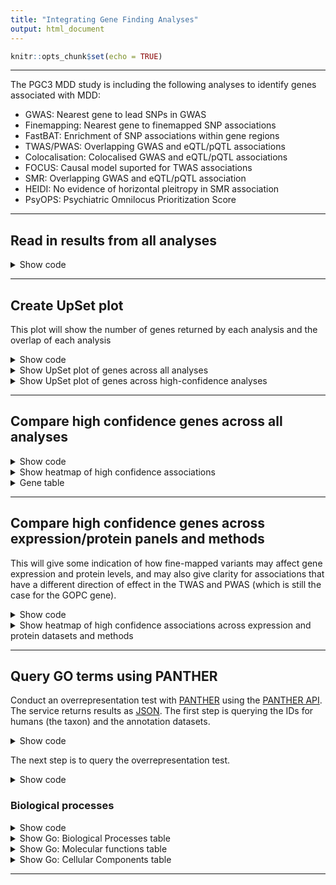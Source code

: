 ```yaml
---
title: "Integrating Gene Finding Analyses"
output: html_document
---
```


```r
knitr::opts_chunk$set(echo = TRUE)
```

***

The PGC3 MDD study is including the following analyses to identify genes associated with MDD:

- GWAS: Nearest gene to lead SNPs in GWAS
- Finemapping: Nearest gene to finemapped SNP associations
- FastBAT: Enrichment of SNP associations within gene regions
- TWAS/PWAS: Overlapping GWAS and eQTL/pQTL associations
- Colocalisation: Colocalised GWAS and eQTL/pQTL associations
- FOCUS: Causal model suported for TWAS associations
- SMR: Overlapping GWAS and eQTL/pQTL association
- HEIDI: No evidence of horizontal pleitropy in SMR association
- PsyOPS: Psychiatric Omnilocus Prioritization Score

***

## Read in results from all analyses

<details><summary>Show code</summary>

```r
library(biomaRt)
library(GenomicRanges)
```

```r

# Insert nearest gene information
gene_attributes = c('ensembl_gene_id', 'hgnc_symbol', 'external_gene_name','chromosome_name','start_position','end_position')
# GRCh37 for position
ensembl37 = useEnsembl(biomart="ensembl", dataset="hsapiens_gene_ensembl", GRCh=37)
Genes37<-getBM(attributes=gene_attributes, mart = ensembl37)
# remove alternative contigs
Genes37 <- Genes37[Genes37$chromosome_name %in% c(as.character(1:22), 'X'),]
# remove duplicated entries
Genes37$cpid <- with(Genes37, paste0(chromosome_name, ':', start_position, '-', end_position))
Genes37 <- Genes37[!duplicated(Genes37$ensembl_gene_id),]
Genes37 <- Genes37[!duplicated(Genes37$cpid),]
Genes37 <- Genes37[!duplicated(Genes37$external_gene_name),]

# GRCH38 for gene names
ensembl38 = useEnsembl(biomart="ensembl", dataset="hsapiens_gene_ensembl")
Genes38<-getBM(attributes=gene_attributes, mart = ensembl38)
# remove alternative contigs
Genes38 <- Genes38[Genes38$chromosome_name %in% c(as.character(1:22), 'X'),]
# remove duplicated entries
Genes38$cpid <- with(Genes38, paste0(chromosome_name, ':', start_position, '-', end_position))
Genes38 <- Genes38[!duplicated(Genes38$ensembl_gene_id),]
Genes38 <- Genes38[!duplicated(Genes38$cpid),]
#no_gene_name38 <- which(Genes38$external_gene_name == "")
#Genes38$external_gene_name[no_gene_name38] = Genes38$cpid[no_gene_name38]
#Genes38 <- Genes38[!duplicated(Genes38$external_gene_name),]

# 37 positions with 38 gene names
Genes <- merge(Genes37, Genes38[,c('ensembl_gene_id', 'chromosome_name', 'external_gene_name', 'hgnc_symbol', 'start_position', 'end_position')], by=c('ensembl_gene_id'), all=TRUE, suffix=c('.37', '.38'))


# copy over build 37 gene name if it is missing in 38
coalesce_gene_name <- which(is.na(Genes$external_gene_name.38))
Genes$external_gene_name = with(Genes, ifelse(is.na(external_gene_name.38) | external_gene_name.38 == "", yes=external_gene_name.37, no=external_gene_name.38))

```

```r

##########
# Nearest gene
##########

library(data.table)

# Read in GWAS results
# Currently we are using results only for lead indepdendant associations from COJO
# I think this is fine
indep_hits<-fread(here::here('docs/tables/meta_snps_full_eur.cojo.txt'))

# Link SNPs to nearest gene

window<-50000

for(i in 1:nrow(indep_hits)){
  Genes_i<-Genes[which(Genes$start_position.37 < (indep_hits$BP[i] + window) & Genes$end_position.37 > (indep_hits$BP[i] - window) & Genes$chromosome_name.37 == indep_hits$CHR[i]),]
  if(nrow(Genes_i) != 0){
    gene_string<-NULL
    for(j in 1:nrow(Genes_i)){
      if(indep_hits$BP[i] > Genes_i$start_position.37[j] & indep_hits$BP[i] < Genes_i$end_position.37[j]){
        gene_string<-rbind(gene_string, data.frame(ID=Genes_i$external_gene_name[j],
												   ENSGID=Genes_i$ensembl_gene_id[j],
                                                   Dist=0,
                                                   Pos=NA))
      }
      if(indep_hits$BP[i] < Genes_i$start_position.37[j]){
        gene_string<-rbind(gene_string, data.frame(ID=Genes_i$external_gene_name[j],
		   										   ENSGID=Genes_i$ensembl_gene_id[j],
                                                   Dist=abs(indep_hits$BP[i] - Genes_i$start_position.37[j]),
                                                   Pos='-'))
      }
      if(indep_hits$BP[i] > Genes_i$end_position.37[j]){
        gene_string<-rbind(gene_string, data.frame(ID=Genes_i$external_gene_name[j],
		                                           ENSGID=Genes_i$ensembl_gene_id[j],
                                                   Dist=abs(indep_hits$BP[i] - Genes_i$end_position.37[j]),
                                                   Pos='+'))
      }
    }
    gene_string<-gene_string[order(gene_string$Dist),]
    indep_hits$NearestGene[i]<-as.character(gene_string$ID[1])
	indep_hits$NearestENSG[i]<-as.character(gene_string$ENSGID[1])
  } else {
    indep_hits$NearestGene[i]<-NA
	indep_hits$NearestENSG[i]<-NA
  }
}
```

```r

##########
# SNP-finemapping
##########

# Read in finemapping results from Joni. This table shows genes implicated by the finemapping results, by a gene containing the entire 95% credible set.
finemap<-fread(here::here('docs/tables/finemapping/Locus_FineMapping_Full_Results.csv'))

# parse out gene names
finemap_genes<-unlist(strsplit(finemap$High.Confidence.Genes.Names, ','))
finemap_genes<-finemap_genes[finemap_genes != '-']
# parse out ensembl ids
finemap_geneids<-unlist(strsplit(finemap$High.Confidence.Genes.IDs, ','))
finemap_geneids<-finemap_geneids[finemap_geneids != '-']
finemap_geneids <- sapply(strsplit(finemap_geneids, '\\.'), function(g) g[[1]])

```

```r
##########
# FastBAT
##########

# Read in FastBAT results
fastbat<-fread(here::here('docs/tables/fastBAT/mdd_fastbat_AllgeneMatrix.gene.fastbat'))

```

```r

##########
# H-MAGMA
##########

hmagma<-fread(here::here('docs/tables/H-MAGMA/PGC_MDD_Results_mar2022.csv'))

# Exclude astrocytes
hmagma_noAstr<-hmagma[hmagma$Analysis != 'Astrocytes',]

# Apply FDR correction across all tests
hmagma_noAstr$P.FDR<-p.adjust(hmagma_noAstr$P, method = 'fdr')

hmagma_noAstr<-merge(hmagma_noAstr, Genes, by.x='GENE', by.y='ensembl_gene_id')

```


```r
##########
# TWAS
##########

twas<-fread(here::here('docs/tables/twas/PGC_MDD3_twas_AllTissues_GW.txt'))
twas$chromosome_name <- as.character(twas$CHR)
twas$twas_id <- 1:nrow(twas)

# merge by scaffold (exact overlap)
twas_gr <- with(twas, GRanges(seqnames=chromosome_name, ranges=IRanges(start=P0, end=P1)))
genes_gr <- with(Genes[!is.na(Genes$chromosome_name.37),], GRanges(seqnames=chromosome_name.37, ranges=IRanges(start=start_position.37, end=end_position.37)))

twas_genes_overlaps <- findOverlaps(twas_gr, genes_gr, type='equal')

twas_scaffolds <- twas[twas_genes_overlaps@from,]
twas_scaffolds$ensembl_gene_id <- Genes$ensembl_gene_id[twas_genes_overlaps@to]
twas_scaffolds$external_gene_name.37 <- Genes$external_gene_name.37[twas_genes_overlaps@to]

# merge unmatched twas results by symbol and partial overlap
twas_unmatched <- twas[!twas$twas_id %in% twas_scaffolds$twas_id,]
twas_unmatched_gr <- with(twas_unmatched, GRanges(seqnames=chromosome_name, ranges=IRanges(start=P0, end=P1)))
# find overlaps
twas_unmatched_genes_overlaps <- findOverlaps(twas_unmatched_gr, genes_gr, maxgap=window)
# merge in gene names
twas_symbols <- twas_unmatched[twas_unmatched_genes_overlaps@from,]
twas_symbols$ensembl_gene_id <-  Genes$ensembl_gene_id[twas_unmatched_genes_overlaps@to]
twas_symbols$external_gene_name.37 <- Genes$external_gene_name.37[twas_unmatched_genes_overlaps@to]
# keep matches with symbols match
twas_matched_symbols <- twas_symbols[which(twas_symbols$ID == twas_symbols$external_gene_name.37),]

twas_genes <- rbind(twas_scaffolds, twas_matched_symbols)

twas_sig<-twas_genes[twas_genes$TWAS.P < 3.685926e-08,]

```

```r

##########
# Colocalisation
##########

coloc<-read.csv(here::here('docs/tables/twas/PGC_MDD3_TWAS_colocalisation.csv'))
coloc_sig<-coloc[coloc$COLOC.PP4 > 0.8,]

coloc_sig <- merge(coloc_sig, Genes[,c('ensembl_gene_id', 'external_gene_name.37')], by.x='ID', by.y='external_gene_name.37', all.x=TRUE)

```

```r

##########
# FOCUS 
##########

focus<-read.csv(here::here('docs/tables/twas/PGC_MDD3_TWAS.TWSig.FOCUS.results.csv'))

fusion <- fread(here::here("docs/tables/twas/PGC_MDD3_twas_AllTissues_TWSig_CLEAN.txt"))
fusion<-fusion[,c('PANEL','PANEL_clean_short','PANEL_clean'), with=F]
fusion<-fusion[!duplicated(fusion),]

focus<-merge(focus, fusion, by.x='SNP.weight.Set', by.y='PANEL_clean_short')

focus_sig<-focus[focus$FOCUS_pip > 0.5,]

focus_sig <- merge(focus_sig, Genes[,c('ensembl_gene_id', 'external_gene_name.37')], by.x='ID', by.y='external_gene_name.37', all.x=TRUE)

```

```r

##########
# Expression analysis based high confidence genes
##########

expression_highconf_res<-fread(here::here('docs/tables/twas/PGC3_MDD_TWAS_HighConf_results.csv'))

expression_highconf_res <- merge(expression_highconf_res, Genes[,c('ensembl_gene_id', 'external_gene_name.37')], by.x='ID', by.y='external_gene_name.37', all.x=TRUE)

```

```r

##########
# SMR
##########

# Read in the SMR results
smr_res<-list()

smr_res[['eQTLGen_Blood']]<-fread(here::here('docs/tables/twas/eqtlgen_smr_res_GW_withIDs.csv'))

names(smr_res[['eQTLGen_Blood']])[names(smr_res[['eQTLGen_Blood']]) == 'GeneSymbol']<-'HGNCName'
smr_res[['eQTLGen_Blood']]$eQTL_source<-'eQTLGen_Blood'

tissue<-c("Basalganglia","Cerebellum","Cortex","Hippocampus","Spinalcord")

for(tissue_i in tissue){
  smr_res[[tissue_i]]<-fread(here::here(paste0('docs/tables/twas/metabrain_',tissue_i,'_smr_res_GW_withIDs.csv')))
  smr_res[[tissue_i]]$eQTL_source<-paste0('MetaBrain_',tissue_i)
}

smr_res_dat<-do.call(rbind, smr_res)
smr_res_dat$p_SMR_fdr_all<-p.adjust(smr_res_dat$p_SMR, method="fdr")

smr_res_dat_sig<-smr_res_dat[smr_res_dat$p_SMR_fdr_all < 0.05,]

```

```r

##########
# HEIDI
##########

heidi<-smr_res_dat_sig[smr_res_dat_sig$p_HEIDI > 0.05,]

```

```r
##########
# PWAS
##########

# For no just read in the ROSMAP results
pwas<-NULL
for(i in 1:22){
  if(i != 6){
    pwas<-rbind(pwas, fread(here::here(paste0('docs/tables/pwas/PGC_MDD3_pwas_rosmap_chr',i))))
  } else {
    pwas<-rbind(pwas, fread(here::here(paste0('docs/tables/pwas/PGC_MDD3_pwas_rosmap_chr',i))))
    pwas<-rbind(pwas, fread(here::here(paste0('docs/tables/pwas/PGC_MDD3_pwas_rosmap_chr',i,'.MHC'))))
  }
}

pwas$TWAS.P.FDR<-p.adjust(pwas$TWAS.P)
pwas$ID<-gsub('\\..*','', pwas$ID)

# Read in PWAS and SMR results for all significant ROSMAP PWAS assoc results
pwas_smr_rosmap_banner<-fread(here::here('docs/tables/pwas/rosmap_banner_pwas_smr_results.csv'))

pwas_smr_rosmap_banner <- merge(pwas_smr_rosmap_banner, Genes[,c('ensembl_gene_id', 'external_gene_name.37')], by.x='ID', by.y='external_gene_name.37', all.x=TRUE)

```

```r

########
# PsyOPS
########

psyops <- fread(here::here('docs/tables/psyops/psyops_full_eur.cojo.txt'))
psyops$psy_id <- 1:nrow(psyops)
psyops_genes37 <- merge(psyops, Genes[,c('ensembl_gene_id', 'external_gene_name.37')], by.x='gene', by.y='external_gene_name.37')
psyops_genes38 <- merge(psyops, Genes[,c('ensembl_gene_id', 'external_gene_name.38')], by.x='gene', by.y='external_gene_name.38')
psyops_genesen <- merge(psyops, Genes[,c('ensembl_gene_id','external_gene_name')], by.x='gene', by.y='ensembl_gene_id')
psyops_genesen$ensembl_gene_id <- psyops_genesen$gene
psyops_genesen$external_gene_name <- NULL

psyops_genes <- unique(rbind(psyops_genes37, psyops_genes38, psyops_genesen))
psyops_genes <- psyops_genes[!duplicated(psyops_genes$psy_id),]

psyops_select <- psyops_genes[with(psyops_genes, which(extreme_pLI | brain_enriched_expression | neurodevelopmental_disorder)),]

psyops_prioritised<-NULL
for(i in unique(psyops_select$lead_variant)){
  tmp<-psyops_select[psyops_select$lead_variant == i,]
  tmp<-tmp[tmp$PsyOPS_score == max(tmp$PsyOPS_score),]
  tmp<-tmp[tmp$distance == min(tmp$distance),]
  psyops_prioritised<-rbind(psyops_prioritised, tmp)
}

```

</details> 

***

## Create UpSet plot

This plot will show the number of genes returned by each analysis and the overlap of each analysis

<details><summary>Show code</summary>

```r

# Create data.frame listing genes with T/F indicating whether it was supported by each analysis 
gene_overlap<-list()
gene_overlap[['Fine-mapping']]<-finemap_geneids
gene_overlap[['Expression']]<-expression_highconf_res$ensembl_gene_id
gene_overlap[['Protein']]<-pwas_smr_rosmap_banner$ensembl_gene_id[which(pwas_smr_rosmap_banner$banner_replicated  & pwas_smr_rosmap_banner$rosmap.causal & pwas_smr_rosmap_banner$smr.causal)]
gene_overlap[['Nearest Gene']]<-indep_hits$NearestENSG[!is.na(indep_hits$NearestENSG)]
gene_overlap[['fastBAT']]<-fastbat$Gene[fastbat$Pvalue < 2e-6]
gene_overlap[['H-MAGMA']]<-unique(hmagma_noAstr$GENE[hmagma_noAstr$P.FDR < 0.05])
gene_overlap[['PsyOPS']]<-psyops_prioritised$ensembl_gene_id

library(UpSetR)

png(here::here('docs/figures/gene_consensus_upset_dense.png'), units = 'px', res=300, height=1500, width=2500)

upset(fromList(gene_overlap), nsets=10, order.by = "freq")

dev.off()

gene_overlap_highconf <- gene_overlap[c('Fine-mapping','Expression', 'Protein', 'PsyOPS')]

png(here::here('docs/figures/gene_consensus_upset_highconf.png'), units = 'px', res=300, height=1400, width=1500)

upset(fromList(gene_overlap_highconf), nsets=10, order.by = "freq")

dev.off()

```

</details> 

<details><summary>Show UpSet plot of genes across all analyses</summary>

<center>

![High-confidence genes](../../docs/figures/gene_consensus_upset_dense.png)

\center

</details> 

<details><summary>Show UpSet plot of genes across high-confidence analyses</summary>

<center>

![High-confidence genes](../../docs/figures/gene_consensus_upset_highconf.png)

\center

</details> 

***

## Compare high confidence genes across all analyses

<details><summary>Show code</summary>

```r
# Define high confidence associations
# - Genes implicated by finemapping
# - Genes implicated by TWAS, colocalisation and FOCUS from any panel
# - Genes implicated by PWAS, SMR, coloc and HEIDI in ROSMAP and Banner
high_conf<-unique(unlist(gene_overlap[c('Fine-mapping','Expression', 'Protein')]))
ENSGIDs <- Genes[,c('ensembl_gene_id', 'external_gene_name')]
names(ENSGIDs) <- c('ENSGID', 'ID')
high_conf_tab <- merge(data.frame(ENSGID=high_conf), ENSGIDs)

# finemap
# Joni said he used the same gene list as David Howard (fastBAT)
high_conf_tab$finemap<-'NA'
for(i in 1:nrow(high_conf_tab)){
  if(high_conf_tab$ENSGID[i] %in% fastbat$Gene | high_conf_tab$ENSGID[i] %in% finemap_geneids){
    if(high_conf_tab$ENSGID[i] %in% finemap_geneids){
      high_conf_tab$finemap[i]<-'Sig'
    } else {
      high_conf_tab$finemap[i]<-'Non-Sig'
    }
  }
}

# expression
high_conf_tab$expression<-'NA'
for(i in 1:nrow(high_conf_tab)){
  if(!(high_conf_tab$ID[i] %in% twas$ID)){
    high_conf_tab$expression[i]<-'NA'
  } else {
    if(!(high_conf_tab$ID[i] %in% expression_highconf_res$ID)){
      high_conf_tab$expression[i]<-'Non-Sig'
    } else {
      if(expression_highconf_res$`SNP-weight Set`[expression_highconf_res$ID == high_conf_tab$ID[i]] == "CMC DLPFC Splicing"){
        high_conf_tab$expression[i]<-'Sig'
      } else {
        if(expression_highconf_res$TWAS.Z[expression_highconf_res$ID == high_conf_tab$ID[i]] > 0){
            high_conf_tab$expression[i]<-'Pos'
        } else {
            high_conf_tab$expression[i]<-'Neg'
        }
      }
    }
  }
}

# protein
high_conf_tab$protein<-'NA'
for(i in 1:nrow(high_conf_tab)){
  if(!(high_conf_tab$ENSGID[i] %in% pwas$ID)){
    high_conf_tab$protein[i]<-'NA'
  } else {
    if(!(high_conf_tab$ID[i] %in% pwas_smr_rosmap_banner$ID[which(pwas_smr_rosmap_banner$banner_replicated & pwas_smr_rosmap_banner$rosmap.causal & pwas_smr_rosmap_banner$smr.causal)])){
      high_conf_tab$protein[i]<-'Non-Sig'
    } else {
      if(pwas_smr_rosmap_banner$rosmap.TWAS.Z[pwas_smr_rosmap_banner$ID == high_conf_tab$ID[i]] > 0){
          high_conf_tab$protein[i]<-'Pos'
      } else {
          high_conf_tab$protein[i]<-'Neg'
      }
    }
  }
}

# fastBAT
high_conf_tab$fastBAT<-'NA'
for(i in 1:nrow(high_conf_tab)){
  if(high_conf_tab$ENSGID[i] %in% fastbat$Gene){
    if(high_conf_tab$ENSGID[i] %in% fastbat$Gene[fastbat$Pvalue < 2e-6]){
      high_conf_tab$fastBAT[i]<-'Sig'
    } else {
      high_conf_tab$fastBAT[i]<-'Non-Sig'
    }
  }
}

# hmagma
high_conf_tab$hmagma<-'NA'
for(i in 1:nrow(high_conf_tab)){
  if(high_conf_tab$ENSGID[i] %in% hmagma_noAstr$GENE){
    if(high_conf_tab$ENSGID[i] %in% hmagma_noAstr$GENE[hmagma_noAstr$P.FDR < 0.05]){
      high_conf_tab$hmagma[i]<-'Sig'
    } else {
      high_conf_tab$hmagma[i]<-'Non-Sig'
    }
  }
}

# PsyOPS
high_conf_tab$psyops<-'NA'
for(i in 1:nrow(high_conf_tab)){
  if(high_conf_tab$ENSGID[i] %in% psyops_genes$ensembl_gene_id){
    if(high_conf_tab$ENSGID[i] %in% psyops_prioritised$ensembl_gene_id){
      high_conf_tab$psyops[i]<-'Sig'
    } else {
      high_conf_tab$psyops[i]<-'Non-Sig'
    }
  }
}

# Order genes by the number of analyses indicating them as high confidence.
high_conf_tab_log<-high_conf_tab[,c(-1, -2)]
high_conf_tab_log[high_conf_tab_log == 'NA']<-'F'
high_conf_tab_log[high_conf_tab_log == 'Sig']<-'T'
high_conf_tab_log[high_conf_tab_log == 'Non-Sig']<-'F'
high_conf_tab_log[high_conf_tab_log == 'Pos']<-'T'
high_conf_tab_log[high_conf_tab_log == 'Neg']<-'T'

high_conf_tab_log<-data.frame(sapply( high_conf_tab_log, as.logical))
high_conf_tab_log[is.na(high_conf_tab_log)]<-T

high_conf_tab_log$sum<-rowSums(high_conf_tab_log[,1:3])

high_conf_tab_ordered <-high_conf_tab[order(-high_conf_tab_log$sum, high_conf_tab$ID),-1]
high_conf_tab_ordered$ID<-factor(high_conf_tab_ordered$ID)

names(high_conf_tab_ordered)<-c('ID','Fine-mapping','Expression','Protein','fastBAT','H-MAGMA','PsyOPS')
high_conf_tab_melt<-melt(as.data.table(high_conf_tab_ordered), id.vars='ID')
high_conf_tab_melt$value<-factor(high_conf_tab_melt$value, levels=c('Non-Sig','Sig','Pos','Neg','NA'))
high_conf_tab_melt$ID<-factor(high_conf_tab_melt$ID, levels=rev(levels(high_conf_tab_ordered$ID)))

library(ggplot2)
library(cowplot)

png(here::here('docs/figures/gene_con_heatmap.png'), units = 'px', res=300, height=14000, width=2800)
ggplot(data = high_conf_tab_melt, aes(x='1', y = ID, fill=value)) +
  theme_minimal_grid(color = "white") +
  geom_tile(colour = 'black', width=1.5) +
  scale_fill_manual(values=c('#FFFFFF','#33FF33','#FF6666','#3399FF','#CCCCCC'), drop=F) +
	theme(axis.text.x = element_text(angle = 45, hjust = 1),plot.title = element_text(hjust = 0.5)) +
	labs(x ='', y = "", title='', fill='') +
  facet_grid(~ variable) +
  theme(axis.title.x=element_blank(),
        axis.text.x=element_blank(),
        axis.ticks.x=element_blank(),
        strip.background = element_rect(color="black", fill="grey95", size=0.1, linetype="solid"))
dev.off()

```

</details> 

<details><summary>Show heatmap of high confidence associations</summary>

![High-confidence genes](../../docs/figures/gene_con_heatmap.png)

* Significant genes in from expression based analyses that are based on splicing data are indicated as green as direction of effect is challenging to interpret.

</details> 

<details><summary>Gene table</summary>

Make a simple table of gene-by-method associations.

```r

methods_genes <- dplyr::bind_rows(lapply(gene_overlap, function(x) data.frame(ENSID=x)), .id='method')
methods_genes$assoc = TRUE
genes_methods_wide <- 
tidyr::pivot_wider(dplyr::distinct(methods_genes), names_from='method', values_from='assoc', values_fill=FALSE)

genes_methods_gene_names <-
dplyr::left_join(genes_methods_wide,
  dplyr::select(Genes, ENSID=ensembl_gene_id, Gene=external_gene_name,
  Chrom_b37=chromosome_name.37, pos_start_b37=start_position.37, pos_end_b37=end_position.37,
  Chrom_b38=chromosome_name.38, pos_start_b38=start_position.38, pos_end_b38=end_position.38), by='ENSID')

genes_methods_cpid <- dplyr::select(genes_methods_gene_names, ENSID, Gene,
  Chrom_b37, pos_start_b37, pos_end_b37, Chrom_b38, pos_start_b38, pos_end_b38, 
  Nearest_gene=`Nearest Gene`, Fine_mapping=`Fine-mapping`, Expression, Protein, fastBAT, HMAGMA=`H-MAGMA`, PsyOPS)

genes_methods_cpid$chrom <- with(genes_methods_cpid, dplyr::coalesce(Chrom_b37, Chrom_b38))
genes_methods_cpid$chrom <- with(genes_methods_cpid, ifelse(chrom == 'X', yes=23, no=as.numeric(chrom)))

genes_methods_conf <-
dplyr::arrange(
  dplyr::filter(genes_methods_cpid, Nearest_gene | Fine_mapping | Expression | Protein | fastBAT | PsyOPS),
  chrom, pos_start_b37, pos_start_b38
)

genes_methods_conf$chrom <- NULL

readr::write_tsv(genes_methods_conf, here::here('docs/tables/genes_methods.tsv'))

```

</details>

***

## Compare high confidence genes across expression/protein panels and methods

This will give some indication of how fine-mapped variants may affect gene expression and protein levels, and may also give clarity for associations that have a different direction of effect in the TWAS and PWAS (which is still the case for the GOPC gene).

<details><summary>Show code</summary>

```r

###
# Create a dataframe containing gene ID, PANEL, Method and Z scores for all expression and protein analyses.
###
all_func_res<-NULL

# TWAS
twas_tmp<-twas[,c('PANEL','ID','TWAS.Z'), with=F]
twas_tmp$Sig<-twas$TWAS.P < 3.685926e-08
twas_tmp$Coloc<-twas$COLOC.PP4 > 0.8
names(twas_tmp)<-c('Panel','ID','Z','Sig','Coloc')
twas_tmp$Method<-'FUSION'
twas_tmp$Type<-'Expr.'
twas_tmp$Type[grepl('SPLIC',twas_tmp$Panel)]<-'Splice'
# Retain only the most significant assoc for each gene within PANEL (only relevent for splice panel)
twas_tmp<-twas_tmp[order(-abs(twas_tmp$Z)),]
twas_tmp<-twas_tmp[!duplicated(paste0(twas_tmp$Panel, twas_tmp$ID)),]
twas_tmp$Tissue<-NA
twas_tmp$Tissue[!grepl('Adrenal|BLOOD|Blood|Thyroid',twas_tmp$Panel)]<-'Brain'
twas_tmp$Tissue[grepl('BLOOD|Blood',twas_tmp$Panel)]<-'Blood'
twas_tmp$Tissue[grepl('Adrenal|Thyroid',twas_tmp$Panel)]<-'HPA/HPT'

twas_tmp<-merge(twas_tmp, focus_sig[,c('ID','PANEL','FOCUS_pip')], by.x=c('Panel','ID'), by.y=c('PANEL','ID'), all.x=T)
twas_tmp$FOCUS[twas_tmp$FOCUS_pip > 0.5]<-T
twas_tmp$FOCUS[twas_tmp$FOCUS_pip < 0.5 | is.na(twas_tmp$FOCUS_pip)]<-F
twas_tmp<-twas_tmp[order(-twas_tmp$FOCUS_pip),]
twas_tmp<-twas_tmp[!duplicated(paste0(twas_tmp$Panel, twas_tmp$ID)),]
twas_tmp$FOCUS_pip<-NULL

all_func_res<-rbind(all_func_res, twas_tmp)

# SMR expression
smr_res_dat$Z<-smr_res_dat$b_SMR/smr_res_dat$se_SMR
smr_res_dat$Sig<-smr_res_dat$p_SMR_fdr_all < 0.05
smr_res_dat$Coloc<-smr_res_dat$p_HEIDI > 0.05
smr_tmp<-smr_res_dat[,c('eQTL_source','HGNCName','Z','Sig','Coloc'), with=F]
names(smr_tmp)<-c('Panel','ID','Z','Sig','Coloc')
smr_tmp$Method<-'SMR'
smr_tmp$Type<-'Expr.'
smr_tmp$Tissue<-NA
smr_tmp$Tissue[!grepl('eQTLGen_Blood',smr_tmp$Panel)]<-'Brain'
smr_tmp$Tissue[grepl('eQTLGen_Blood',smr_tmp$Panel)]<-'Blood'
smr_tmp$FOCUS<-F

all_func_res<-rbind(all_func_res, smr_tmp)

# PWAS
pwas_smr_rosmap_banner$rosmap.sig<-T
pwas_rosmap_tmp<-pwas_smr_rosmap_banner[,c('ID','rosmap.TWAS.Z','rosmap.sig','rosmap.causal'), with=F]
pwas_rosmap_tmp$PANEL<-'ROSMAP DLPFC'
pwas_rosmap_tmp<-pwas_rosmap_tmp[,c('PANEL','ID','rosmap.TWAS.Z','rosmap.sig','rosmap.causal'), with=F]
names(pwas_rosmap_tmp)<-c('Panel','ID','Z','Sig','Coloc')
pwas_rosmap_tmp<-pwas_rosmap_tmp[order(-abs(pwas_rosmap_tmp$Z)),]
pwas_rosmap_tmp<-pwas_rosmap_tmp[!duplicated(paste0(pwas_rosmap_tmp$Panel, pwas_rosmap_tmp$ID)),]
pwas_rosmap_tmp$Method<-'FUSION'
pwas_rosmap_tmp$Type<-'Protein'
pwas_rosmap_tmp$Tissue<-'Brain'
pwas_rosmap_tmp$FOCUS<-F

all_func_res<-rbind(all_func_res, pwas_rosmap_tmp)

pwas_banner_tmp<-pwas_smr_rosmap_banner[,c('ID','banner.TWAS.Z','banner_replicated','banner.causal'), with=F]
pwas_banner_tmp$PANEL<-'Banner et al. DLPFC'
pwas_banner_tmp<-pwas_banner_tmp[,c('PANEL','ID','banner.TWAS.Z','banner_replicated','banner.causal'), with=F]
names(pwas_banner_tmp)<-c('Panel','ID','Z','Sig','Coloc')
pwas_banner_tmp<-pwas_banner_tmp[order(-abs(pwas_banner_tmp$Z)),]
pwas_banner_tmp<-pwas_banner_tmp[!duplicated(paste0(pwas_banner_tmp$Panel, pwas_banner_tmp$ID)),]
pwas_banner_tmp$Method<-'FUSION'
pwas_banner_tmp$Type<-'Protein'
pwas_banner_tmp$Tissue<-'Brain'
pwas_banner_tmp$FOCUS<-F

all_func_res<-rbind(all_func_res, pwas_banner_tmp)

# SMR protein
pwas_smr_rosmap_banner$z_SMR<-abs(qnorm(pwas_smr_rosmap_banner$p_SMR/2))
pwas_smr_rosmap_banner$z_SMR<-sign(pwas_smr_rosmap_banner$b_SMR)*pwas_smr_rosmap_banner$z_SMR

smr_rosmap_tmp<-pwas_smr_rosmap_banner[,c('ID','z_SMR','smr_replicated','smr.causal'), with=F]
smr_rosmap_tmp$PANEL<-'ROSMAP DLPFC'
smr_rosmap_tmp<-smr_rosmap_tmp[,c('PANEL','ID','z_SMR','smr_replicated','smr.causal'), with=F]
names(smr_rosmap_tmp)<-c('Panel','ID','Z','Sig','Coloc')
smr_rosmap_tmp<-smr_rosmap_tmp[order(-abs(smr_rosmap_tmp$Z)),]
smr_rosmap_tmp<-smr_rosmap_tmp[!duplicated(paste0(smr_rosmap_tmp$Panel, smr_rosmap_tmp$ID)),]
smr_rosmap_tmp$Method<-'SMR'
smr_rosmap_tmp$Type<-'Protein'
smr_rosmap_tmp$Tissue<-'Brain'
smr_rosmap_tmp$FOCUS<-F

all_func_res<-rbind(all_func_res, smr_rosmap_tmp)

# Subset to high confidence genes
high_conf_id<-Genes$external_gene_name[Genes$ensembl_gene_id %in% high_conf]
all_func_res<-all_func_res[all_func_res$ID %in% high_conf_id,]

# Remove missing values
all_func_res<-all_func_res[complete.cases(all_func_res),]

all_func_res$Group<-paste0(all_func_res$Tissue,'\n',all_func_res$Method,'\n',all_func_res$Type )
all_func_res$Group<-factor(all_func_res$Group, levels=c("Brain\nFUSION\nExpr.","Brain\nFUSION\nSplice","Brain\nSMR\nExpr.","Brain\nFUSION\nProtein","Brain\nSMR\nProtein","Blood\nFUSION\nExpr.","Blood\nSMR\nExpr.","HPA/HPT\nFUSION\nExpr."))

all_func_res$ID<-factor(all_func_res$ID, levels=rev(levels(high_conf_tab_ordered$ID)))

all_func_res$Panel[all_func_res$Panel == "Adrenal_Gland"]<-'GTeX Adrenal Gland'
all_func_res$Panel[all_func_res$Panel == "Brain_Cerebellar_Hemisphere"]<-'GTeX Cerebellar Hemisphere'
all_func_res$Panel[all_func_res$Panel == "Brain_Cerebellum"]<-'GTeX Cerebellum'
all_func_res$Panel[all_func_res$Panel == "Brain_Hypothalamus"]<-'GTeX Hypothalamus'
all_func_res$Panel[all_func_res$Panel == "CMC.BRAIN.RNASEQ"]<-'CMC DLPFC'
all_func_res$Panel[all_func_res$Panel == "CMC.BRAIN.RNASEQ_SPLICING"]<-'CMC DLPFC'
all_func_res$Panel[all_func_res$Panel == "Pituitary"]<-'GTeX Pituitary'
all_func_res$Panel[all_func_res$Panel == "PsychENCODE"]<-'PsychENCODE DLPFC'
all_func_res$Panel[all_func_res$Panel == "Whole_Blood"]<-'GTeX'
all_func_res$Panel[all_func_res$Panel == "NTR.BLOOD.RNAARR"]<-'NTR'
all_func_res$Panel[all_func_res$Panel == "Thyroid"]<-'GTeX Thyroid'
all_func_res$Panel[all_func_res$Panel == "Brain_Caudate_basal_ganglia"]<-'GTeX Caudate basalganglia'
all_func_res$Panel[all_func_res$Panel == "YFS.BLOOD.RNAARR"]<-'YFS'
all_func_res$Panel[all_func_res$Panel == "Brain_Cortex"]<-'GTeX Cortex'
all_func_res$Panel[all_func_res$Panel == "Brain_Frontal_Cortex_BA9"]<-'GTeX Frontal Cortex BA9'
all_func_res$Panel[all_func_res$Panel == "Brain_Hippocampus"]<-'GTeX Hippocampus'
all_func_res$Panel[all_func_res$Panel == "Brain_Amygdala"]<-'GTeX Amygdala'
all_func_res$Panel[all_func_res$Panel == "Brain_Anterior_cingulate_cortex_BA24"]<-'GTeX Anterior cingulate cortex BA24'
all_func_res$Panel[all_func_res$Panel == "Brain_Substantia_nigra"]<-'GTeX Substantia nigra'
all_func_res$Panel[all_func_res$Panel == "Brain_Nucleus_accumbens_basal_ganglia"]<-'GTeX Nucleus accumbens basalganglia'
all_func_res$Panel[all_func_res$Panel == "Brain_Putamen_basal_ganglia"]<-'GTeX Nucleus Putamen basalganglia'
all_func_res$Panel[all_func_res$Panel == "eQTLGen_Blood"]<-'eQTLGen'
all_func_res$Panel[all_func_res$Panel == "MetaBrain_Cerebellum"]<-'MetaBrain Cerebellum'
all_func_res$Panel[all_func_res$Panel == "MetaBrain_Basalganglia"]<-'MetaBrain Basalganglia'
all_func_res$Panel[all_func_res$Panel == "MetaBrain_Cortex"]<-'MetaBrain Cortex'
all_func_res$Panel[all_func_res$Panel == "MetaBrain_Hippocampus"]<-'MetaBrain Hippocampus'

all_func_res$Panel<-factor(all_func_res$Panel, levels=c("GTeX Adrenal Gland" ,"GTeX Amygdala" ,"GTeX Anterior cingulate cortex BA24" ,"GTeX Caudate basalganglia" ,"GTeX Cerebellar Hemisphere" ,"GTeX Cerebellum" ,"GTeX Cortex" ,"GTeX Frontal Cortex BA9" ,"GTeX Hippocampus" ,"GTeX Hypothalamus", "GTeX Nucleus accumbens basalganglia","GTeX Nucleus Putamen basalganglia" ,"GTeX Pituitary",'GTeX Substantia nigra' ,"GTeX Thyroid","CMC DLPFC", "PsychENCODE DLPFC", "GTeX" ,"NTR" ,"YFS", "eQTLGen" ,'MetaBrain Basalganglia',"MetaBrain Cerebellum" ,"MetaBrain Cortex" , 'MetaBrain Hippocampus',"ROSMAP DLPFC" ,"Banner et al. DLPFC"))


# Create heatmap
library(ggplot2)

heatmap<-ggplot(data = all_func_res, aes(x = Panel, y = ID)) +
	theme_bw()	+
	geom_tile(aes(fill = Z), width=0.95, height=0.95) +
  geom_tile(data=all_func_res[all_func_res$Sig == T,], aes(x = Panel, y = ID), colour='black', fill=NA, size=0.3, width=0.95, height=0.95) +
  geom_tile(data=all_func_res[all_func_res$Coloc ==T & all_func_res$Sig == T,], aes(x = Panel, y = ID), colour='green2', fill=NA, size=0.3, width=0.95, height=0.95) +
  geom_tile(data=all_func_res[all_func_res$Coloc ==T & all_func_res$Sig == T & all_func_res$FOCUS == T,], aes(x = Panel, y = ID), colour='magenta2', fill=NA, size=0.3, width=0.95, height=0.95) +
	scale_fill_gradientn(colours=c("dodgerblue2","white","red"), na.value = 'white',name = "Z-score") +
	theme(axis.text.x = element_text(angle = 45, hjust = 1),plot.title = element_text(hjust = 0.5)) +
	geom_text(aes(label=round(Z,1)), color="black", size=3) +
	labs(title="High confidence genes across panels and methods") +
  facet_wrap(~ Group , nrow=1, scales = "free_x")

group_siz<-NULL
for(i in c("Brain\nFUSION\nExpr.","Brain\nFUSION\nSplice","Brain\nSMR\nExpr.","Brain\nFUSION\nProtein","Brain\nSMR\nProtein","Blood\nFUSION\nExpr.","Blood\nSMR\nExpr.","HPA/HPT\nFUSION\nExpr.")){
  group_siz<-rbind(group_siz, data.frame(Group=i,
                           Size=length(unique(all_func_res$Panel[all_func_res$Group==i]))))
}

# Set minimum size to 3 to allow space for labels
group_siz$Size[group_siz$Size < 2]<-2
group_siz$Prop<-group_siz$Size/sum(group_siz$Size)
group_siz$Width<-4*group_siz$Prop

library(grid)
gt = ggplot_gtable(ggplot_build(heatmap))

for(i in 1:nrow(group_siz)){
  gt$widths[gt$layout$l[grep(paste0('panel-',i,'-1'), gt$layout$name)]] = group_siz$Width[i]*gt$widths[gt$layout$l[grep(paste0('panel-',i,'-1'), gt$layout$name)]]

}

png('../../docs/figures/gene_con_func_heatmap.png', units = 'px', res=300, height=8000, width=3200)

grid.draw(gt)

a<-dev.off()

```

</details> 

<details><summary>Show heatmap of high confidence associations across expression and protein datasets and methods</summary>

![High-confidence genes](../../docs/figures/gene_con_func_heatmap.png)

* Black box indicates significance
* Green box indicates colocalisation
* Magenta box indicates FOCUS PIP > 0.5
* Some MetaBrain Basalganglia, Hippocampus, Spinalcord panels are not present due to not containing any high confidence genes
* Banner PWAS and ROSMAP SMR results only shown for genes that were signficant in the discovery ROSMAP PWAS.

</details> 

***

## Query GO terms using PANTHER

Conduct an overrepresentation test with [PANTHER](http://pantherdb.org/) using the [PANTHER API](http://pantherdb.org/services/openAPISpec.jsp). The service returns results as [JSON](https://www.json.org). The first step is querying the IDs for humans (the taxon) and the annotation datasets.

<details><summary>Show code</summary>

```r

library(httr)
library(jsonlite)

# the PantherDB URL
panther_db <- "http://pantherdb.org"

# Get list of taxon IDs
supportedgenomes_response <- GET(modify_url(panther_db, path="/services/oai/pantherdb/supportedgenomes"))

# find the taxon ID for humans
supportedgenomes <- fromJSON(content(supportedgenomes_response, "text"))
genomes <- supportedgenomes$search$output$genomes$genome
human_taxon_id <- genomes$taxon_id[which(genomes$name == 'human')]

# get list of annotation datasets
supportedannotdatasets_response <- GET(modify_url(panther_db, path="services/oai/pantherdb/supportedannotdatasets"))

# find GO ids for biological process, molecular function, and cellular components
supportedannotdatasets <- fromJSON(content(supportedannotdatasets_response, "text"))
annotation_data_types <- supportedannotdatasets$search$annotation_data_sets$annotation_data_type
biological_process_id = annotation_data_types$id[which(annotation_data_types$label == "biological_process")]
cellular_component_id = annotation_data_types$id[which(annotation_data_types$label == "cellular_component")]
molecular_function_id = annotation_data_types$id[which(annotation_data_types$label == "molecular_function")]

```

</details>

The next step is to query the overrepresentation test.

<details><summary>Show code</summary>

```r

# construct enrichment overrepresentation query from gene list
# and annotation ID
overrep_url <- function(gene_list, annot_data_set_id, url=panther_db, organism_id=human_taxon_id) {
    modify_url(url,
        path="/services/oai/pantherdb/enrich/overrep",
        query=list(geneInputList=paste(gene_list, collapse=","),
                   organism=organism_id,
                   annotDataSet=annot_data_set_id,
                   enrichmentTestType="FISHER",
                   correction="FDR"))
}

# construct URL and query PANTHER. Parse out JSON response
overrep_query <- function(genes, annot_data_set_id, ...) {
    # make query
    overrep_response <- GET(overrep_url(genes, annot_data_set_id, ...))
    # parse JSON
    overrep <- fromJSON(content(overrep_response, "text"))
    return(overrep)
}

high_conf_overrep_biol <- overrep_query(high_conf, biological_process_id)

high_conf_overrep_mol <- overrep_query(high_conf, molecular_function_id)

high_conf_overrep_cell<- overrep_query(high_conf, cellular_component_id)

```

</details>

### Biological processes

<details><summary>Show code</summary>

```r

# extract results table from the query
panther_format <- function(query) {
    results <- query$results$result
    results_labels <- results$term
    results_terms <- cbind(results_labels,
                           results[,c('fold_enrichment', 'fdr',
                                      'number_in_list', 'expected', 
                                      'number_in_reference', 'pValue')])
                                      
    return(results_terms)
}

high_conf_overrep_biol_results <- panther_format(high_conf_overrep_biol)
high_conf_overrep_mol_results <- panther_format(high_conf_overrep_mol)
high_conf_overrep_cell_results <- panther_format(high_conf_overrep_cell)

```

</details>

<details><summary>Show Go: Biological Processes table</summary>

```r
# filter for FDR
knitr::kable(high_conf_overrep_biol_results[which(high_conf_overrep_biol_results$fdr <= 0.05),], caption='GO: Biological Processes')

```

</details>

<details><summary>Show Go: Molecular functions table</summary>

```r
# filter for FDR
knitr::kable(high_conf_overrep_mol_results[which(high_conf_overrep_mol_results$fdr <= 0.05),], caption='GO: Molecular Functions')

```

</details>

<details><summary>Show Go: Cellular Components table</summary>

```r
# filter for FDR
knitr::kable(high_conf_overrep_cell_results[which(high_conf_overrep_cell_results$fdr <= 0.05),], caption='GO: Cellular Components')

```

</details>

***